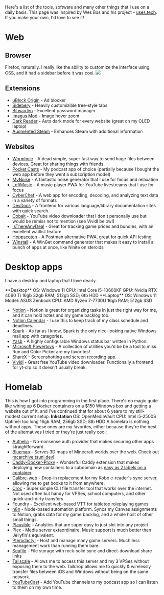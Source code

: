 Here's a list of the tools, software and many other things that I use on a daily basis. This page was inspired by Wes Bos and his project - [uses.tech](https://uses.tech). If you make your own, I'd love to see it!

# Web
## Browser
Firefox, naturally. I really like the ability to customize the interface using CSS, and it had a sidebar before it was cool.
![](/images/uses/firefox.jpg)
## Extensions
- [uBlock Origin](https://addons.mozilla.org/en-US/firefox/addon/ublock-origin/) - Ad blocker
- [Sidebery](https://addons.mozilla.org/en-US/firefox/addon/sidebery/) - Heavily customizible tree-style tabs
- [Bitwarden](https://addons.mozilla.org/en-US/firefox/addon/bitwarden-password-manager/) - Excellent password manager
- [Imagus Mod](https://addons.mozilla.org/en-US/firefox/addon/imagus-mod/) - Image hover zoom
- [Dark Reader](https://addons.mozilla.org/en-US/firefox/addon/darkreader/) - Auto dark mode for every website (great on my OLED laptop)
- [Augmented Steam](https://addons.mozilla.org/en-US/firefox/addon/augmented-steam/) - Enhances Steam with additional information

## Websites
- [Wormhole](https://wormhole.app/) - A dead simple, super fast way to send huge files between devices. Great for sharing things with friends.
- [Pocket Casts](https://www.pocketcasts.com/) - My podcast app of choice (partially because I bought the web app before they went a subscription model)
- [MyNoise](https://mynoise.net/) - A fantastic noise generator that I use for focus and relaxation
- [LofiMusic](https://github.com/maxence-charriere/lofimusic) - A music player PWA for YouTube livestreams that I use for focus
- [CyberChef](https://gchq.github.io/CyberChef/) - A web app for encoding, decoding, and analyzing text data in a variety of formats
- [DevDocs](https://devdocs.io/) - A frontend for various language/library documentation sites with quick search.
- [Cobalt](https://cobalt.tools/) - YouTube video downloader that I don't personally use but would be remiss not to mention (see Vividl below!)
- [IsThereAnyDeal](https://isthereanydeal.com/) - Great for tracking game prices and bundles, with an excellent waitlist feature
- [Hoppscotch](https://hoppscotch.io/) - A Postman alternative PWA, great for quick API testing
- [Winstall](https://winstall.app/) - A WinGet command generator that makes it easy to install a bunch of apps at once, like Ninite on steroids

# Desktop apps
I have a desktop and laptop that I love dearly.


<div className="grid md:grid-cols-2 gap-4">
  <Card>
  **Desktop**
  OS: Windows 11
  CPU: Intel Core i5-10600KF
  GPU: Nvidia RTX 4060 Ti 16gb
  32gb RAM; 512gb SSD; 6tb HDD
  </Card>
  <Card>
  **Laptop**
  OS: Windows 11
  Model: ASUS Zenbook
  CPU: AMD Ryzen 7-7730U
  16gb RAM; 512gb SSD
  </Card>
</div>

- [Notion](https://www.notion.so/) - Notion is great for organizing tasks in just the right way for me, and it can hold notes and my game backlog too.
- [Notion Calendar](https://calendar.notion.so) - I use this to keep track of my class schedule and deadlines.
- [Spark](https://sparkmailapp.com/) - As far as I know, Spark is the only nice-looking native Windows mail app with categories.
- [Yasb](https://github.com/amnweb/yasb) - A highly configurable Windows status bar written in Python.
- [Microsoft Powertoys](https://github.com/microsoft/PowerToys) - A collection of utilities you'd be be a tool to miss. Run and Color Picker are my favorites!
- [ShareX](https://getsharex.com/) - Screenshotting and screen recording app.
- [Vividl](https://sourceforge.net/projects/vividl/) - Great free YouTube video downloader. Functionally a frontend for yt-dlp so it doesn't usually break.

# Homelab
This is how I got into programming in the first place. There's no magic quite like wiring up 6 Docker containers on a $150 Windows box and getting a website out of it, and I've continued that for about 6 years to my still-modest current setup.
<Card>
  **Inkstation**
  OS: OpenMediaVault
  CPU: Intel i5-2500S 
  Uptime: too long
  16gb RAM; 256gb SSD; 8tb HDD
</Card>
A homelab is nothing without apps. These ones are my favorites, either because they're the best of the alternatives I tried or they're just really cool:
- [Authelia](https://www.authelia.com/) - No-nonsense auth provider that makes securing other apps straightforward.
- [Bluemap](https://bluemap.bluecolored.de/) - Serves 3D maps of Minecraft worlds over the web. Check out [mcarchive.tsuni.dev](https://mcarchive.tsuni.dev)!
- [Caddy-Docker-Proxy](https://github.com/lucaslorentz/caddy-docker-proxy) - Wonderful Caddy extension that makes deploying new containers to a subdomain as [easy as 2 labels on a container](https://gist.github.com/TetraTsunami/11dcda9bbbccb56416f773ddda376b99).
- [Calibre-web](https://github.com/janeczku/calibre-web) - Drop-in replacement for my Kobo e-reader's sync server, allowing me to get books to it from anywhere.
- [Croc](https://schollz.com/tinker/croc/) - Super simple CLI file transfer tool that works over the internet. Not used often but handy for VPSes, school computers, and other quick-and-dirty transfers.
- [Foundry](https://foundryvtt.com/) - Excellent web-based VTT for tabletop roleplaying games
- [n8n](https://n8n.io/) - Node-based automation platform. Syncs my Canvas assignments to Notion, grabs data for my game backlog, and a whole host of other small things.
- [Plausible](https://plausible.io/) - Analytics that are super easy to just slot into any project
- [Plex](https://www.plex.tv/) - Media server extaordinaire. Music support is much better than Jellyfin's equivalent.
- [Pterodactyl](https://pterodactyl.io/) - Host and manage many game servers. Much less management work than running them bare.
- [Seafile](https://www.seafile.com/en/home/) - File storage with rock-solid sync and direct-download share links
- [Tailscale](https://tailscale.com/) - Allows me to access this server and my 3 VPSes without exposing them to the web. Taildrop allows me to quickly & wirelessly transfer files between iOS and Windows without being on the same network.
- [YouTubeCast](https://github.com/trevorsharp/youtubecast) - Add YouTube channels to my podcast app so I can listen to them on my own time.